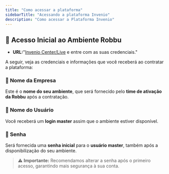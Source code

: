 ```yaml
---
title: "Como acessar a plataforma"
sidebarTitle: "Acessando a plataforma Invenio"
description: "Como acessar a Plataforma Invenio"
---
```


## 🔐 Acesso Inicial ao Ambiente Robbu

- **URL:**"[Invenio Center/Live](https://accounts.robbu.com.br/) e entre com as suas credenciais."

A seguir, veja as credenciais e informações que você receberá ao contratar a plataforma:


### 🏢 **Nome da Empresa**

Este é o **nome do seu ambiente**, que será fornecido pelo **time de ativação da Robbu** após a contratação.


### 👤 **Nome do Usuário**

Você receberá um **login master** assim que o ambiente estiver disponível.


### 🔑 **Senha**

Será fornecida uma **senha inicial** para o **usuário master**, também após a disponibilização do seu ambiente.

> ⚠️ **Importante:** Recomendamos alterar a senha após o primeiro acesso, garantindo mais segurança à sua conta.
